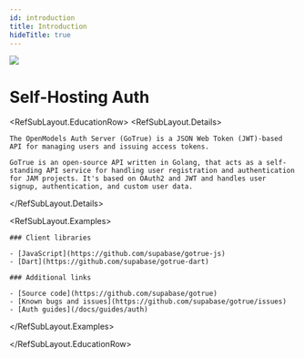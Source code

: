 ```yaml
---
id: introduction
title: Introduction
hideTitle: true
---
```


<div className="flex items-start gap-6 not-prose" id="introduction">
  <img src="/docs/img/icons/menu/reference-auth.svg" className="w-8 h-8 rounded" />
  <div className="flex flex-col gap-2">
    <h1 className="text-3xl text-foreground m-0">Self-Hosting Auth</h1>
  </div>
</div>

<RefSubLayout.EducationRow>
  <RefSubLayout.Details>

    The OpenModels Auth Server (GoTrue) is a JSON Web Token (JWT)-based API for managing users and issuing access tokens.

    GoTrue is an open-source API written in Golang, that acts as a self-standing API service for handling user registration and authentication for JAM projects. It's based on OAuth2 and JWT and handles user signup, authentication, and custom user data.

  </RefSubLayout.Details>

  <RefSubLayout.Examples>

    ### Client libraries

    - [JavaScript](https://github.com/supabase/gotrue-js)
    - [Dart](https://github.com/supabase/gotrue-dart)

    ### Additional links

    - [Source code](https://github.com/supabase/gotrue)
    - [Known bugs and issues](https://github.com/supabase/gotrue/issues)
    - [Auth guides](/docs/guides/auth)

  </RefSubLayout.Examples>

</RefSubLayout.EducationRow>
